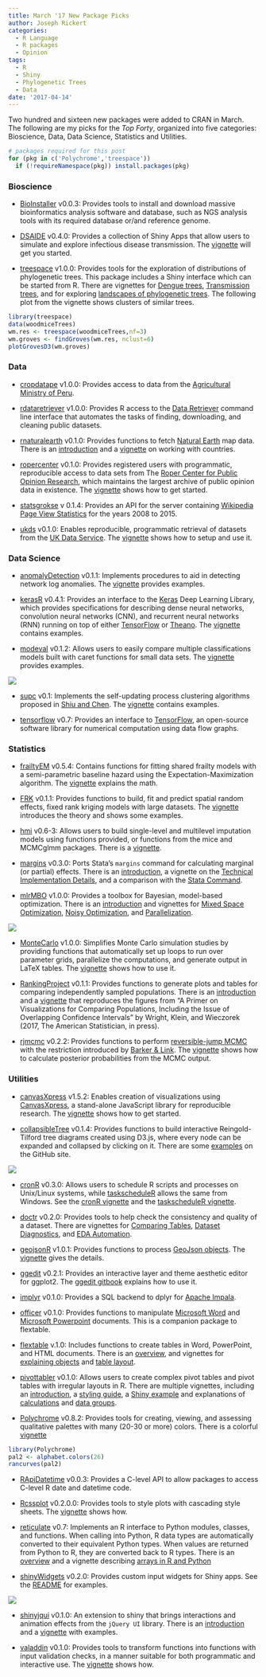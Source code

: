 ```yaml
---
title: March '17 New Package Picks
author: Joseph Rickert
categories:
  - R Language
  - R packages
  - Opinion
tags:
  - R
  - Shiny
  - Phylogenetic Trees
  - Data
date: '2017-04-14'
---
```

Two hundred and sixteen new packages were added to CRAN in March. The following are my picks for the *Top Forty*, organized into five categories: Bioscience, Data, Data Science, Statistics and Utilities.

```r
# packages required for this post
for (pkg in c('Polychrome','treespace')) 
  if (!requireNamespace(pkg)) install.packages(pkg)
```


### Bioscience    
*   [BioInstaller](https://cran.r-project.org/web/packages/BioInstaller/index.html) v0.0.3: Provides tools to install and download massive bioinformatics analysis software and database, such as NGS analysis tools with its required database or/and reference genome.

*   [DSAIDE](https://cran.r-project.org/web/packages/DSAIDE/index.html) v0.4.0: Provides a collection of Shiny Apps that allow users to simulate and explore infectious disease transmission. The [vignette](https://cran.r-project.org/web/packages/DSAIDE/vignettes/DSAIDE.html) will get you started.

*   [treespace](https://cran.r-project.org/web/packages/treespace/index.html) v1.0.0: Provides tools for the exploration of distributions of phylogenetic trees. This package includes a Shiny interface which can be started from R. There are vignettes for [Dengue trees](https://cran.r-project.org/web/packages/treespace/vignettes/DengueVignette.html), [Transmission trees](https://cran.r-project.org/web/packages/treespace/vignettes/TransmissionTreesVignette.html), and for exploring [landscapes of phylogenetic trees](https://cran.r-project.org/web/packages/treespace/vignettes/introduction.html).
The following plot from the vignette shows clusters of similar trees.

```r
library(treespace)
data(woodmiceTrees)
wm.res <- treespace(woodmiceTrees,nf=3)
wm.groves <- findGroves(wm.res, nclust=6)
plotGrovesD3(wm.groves)
```    

### Data    
*   [cropdatape](https://cran.r-project.org/web/packages/cropdatape/index.html) v1.0.0: Provides access to data from the [Agricultural Ministry of Peru](http://siea.minagri.gob.pe/siea/?q=publicaciones/anuarios-estadisticos).

*   [rdataretriever](https://cran.r-project.org/web/packages/rdataretriever/index.html) v1.0.0: Provides R access to the [Data Retriever](http://data-retriever.org/) command line interface that automates the tasks of finding, downloading, and cleaning public datasets.

*   [rnaturalearth](https://cran.r-project.org/web/packages/rnaturalearth/index.html) v0.1.0: Provides functions to fetch [Natural Earth](http://www.naturalearthdata.com/) map data. There is an [introduction](https://cran.r-project.org/web/packages/rnaturalearth/vignettes/rnaturalearth.html) and a [vignette](https://cran.r-project.org/web/packages/rnaturalearth/vignettes/what-is-a-country.html) on working with countries.

*  [ropercenter](https://cran.r-project.org/web/packages/ropercenter/index.html) v0.1.0: Provides registered users with programmatic, reproducible access to data sets from The [Roper Center for Public Opinion Research](https://ropercenter.cornell.edu), which maintains the largest archive of public opinion data in existence. The [vignette](https://cran.r-project.org/web/packages/ropercenter/vignettes/ropercenter-vignette.htm) shows how to get started.

*   [statsgrokse](https://cran.r-project.org/web/packages/statsgrokse/index.html) v 0.1.4: Provides an API for the server containing [Wikipedia Page View Statistics](http://stats.grok.se/) for the years 2008 to 2015.

*   [ukds](https://cran.r-project.org/web/packages/ukds/index.html) v0.1.0: Enables reproducible, programmatic retrieval of datasets from the [UK Data Service](https://www.ukdataservice.ac.uk). The [vignette](https://cran.r-project.org/web/packages/ukds/vigne) shows how to setup and use it.

### Data Science    
*  [anomalyDetection](https://cran.r-project.org/web/packages/anomalyDetection/index.html) v0.1.1: Implements procedures to aid in detecting network log anomalies. The [vignette](https://cran.r-project.org/web/packages/anomalyDetection/vignettes/Introduction.html) provides examples.

*   [kerasR](https://cran.r-project.org/web/packages/kerasR/index.html) v0.4.1: Provides an interface to the [Keras](https://keras.io/) Deep Learning Library, which provides specifications for describing dense neural networks, convolution neural networks (CNN), and recurrent neural networks (RNN) running on top of either [TensorFlow](https://www.tensorflow.org/) or [Theano](http://deeplearning.net/software/theano/). The [vignette](https://cran.r-project.org/web/packages/kerasR/vignettes/introduction.html) contains examples.

*   [modeval](https://cran.r-project.org/web/packages/modeval/index.html) v0.1.2: Allows users to easily compare multiple classifications models built with caret functions for small data sets. The [vignette](https://cran.r-project.org/web/packages/modeval/vignettes/modeval.html) provides examples. 

![](/post/2017-04-13-march-17-new-package-picks_files/modeval.png)
 
*   [supc](https://cran.r-project.org/web/packages/supc/index.html) v0.1: Implements the self-updating process clustering algorithms proposed in [Shiu and Chen](doi:10.1080/00949655.2015.1049605). The [vignette](https://cran.r-project.org/web/packages/supc/vignettes/supc.html) contains examples.

*   [tensorflow](https://cran.r-project.org/web/packages/tensorflow/index.html) v0.7: Provides an interface to [TensorFlow](https://www.tensorflow.org), an open-source software library for numerical computation using data flow graphs.

### Statistics       
*   [frailtyEM](https://cran.r-project.org/web/packages/frailtyEM/index.html) v0.5.4: Contains functions for fitting shared frailty models with a semi-parametric baseline hazard using the Expectation-Maximization algorithm. The [vignette](https://cran.r-project.org/web/packages/frailtyEM/vignettes/frailtyEM_manual.pdf) explains the math.

*   [FRK](https://cran.r-project.org/web/packages/FRK/index.html) v0.1.1: Provides functions to build, fit and predict spatial random effects, fixed rank kriging models with large datasets. The [vignette](https://cran.r-project.org/web/packages/FRK/vignettes/FRK_intro.pdf) introduces the theory and shows some examples.

*   [hmi](https://cran.r-project.org/web/packages/hmi/index.html) v0.6-3: Allows users to build single-level and multilevel imputation models using functions provided, or functions from the mice and MCMCglmm packages. There is a [vignette](https://cran.r-project.org/web/packages/hmi/vignettes/my-vignette.html).

*   [margins](https://cran.r-project.org/web/packages/margins/index.html) v0.3.0: Ports Stata's `margins` command for calculating marginal (or partial) effects. There is an [introduction](https://cran.r-project.org/web/packages/margins/vignettes/Introduction.html), a vignette on the [Technical Implementation Details](https://cran.r-project.org/web/packages/margins/vignettes/TechnicalDetails.pdf), and a comparison with the [Stata Command](https://cran.r-project.org/web/packages/margins/vignettes/Stata.html).

*   [mlrMBO](https://cran.r-project.org/web/packages/mlrMBO/index.html) v1.0.0: Provides a toolbox for Bayesian, model-based optimization. There is an [introduction](https://cran.r-project.org/web/packages/mlrMBO/vignettes/mlrMBO.html) and vignettes for [Mixed Space Optimization](https://cran.r-project.org/web/packages/mlrMBO/vignettes/mixed_space_optimization.html), [Noisy Optimization](https://cran.r-project.org/web/packages/mlrMBO/vignettes/noisy_optimization.html), and [Parallelization](https://cran.r-project.org/web/packages/mlrMBO/vignettes/parallelization.html).

![](/post/2017-04-13-march-17-new-package-picks_files/mlrMBO.png)

*   [MonteCarlo](https://cran.r-project.org/web/packages/MonteCarlo/index.html) v1.0.0: Simplifies Monte Carlo simulation studies by providing functions that automatically set up loops to run over parameter grids, parallelize the computations, and generate output in LaTeX tables. The [vignette](https://cran.r-project.org/web/packages/MonteCarlo/vignettes/MonteCarlo-Vignette.html) shows how to use it.

*   [RankingProject](https://cran.r-project.org/web/packages/RankingProject/index.html) v0.1.1: Provides functions to generate plots and tables for comparing independently sampled populations. There is an [introduction](https://cran.r-project.org/web/packages/RankingProject/vignettes/intro.html) and a [vignette](https://cran.r-project.org/web/packages/RankingProject/vignettes/primer.pdf) that reproduces the figures from "A Primer on Visualizations for Comparing Populations, Including the Issue of Overlapping Confidence Intervals" by Wright, Klein, and Wieczorek (2017, The American Statistician, in press).

*   [rjmcmc](https://cran.r-project.org/web/packages/rjmcmc/index.html) v0.2.2: Provides functions to perform [reversible-jump MCMC](doi:10.2307/2337340) with the restriction introduced by [Barker & Link](doi:10.1080/00031305.2013.791644). The [vignette](https://cran.r-project.org/web/packages/rjmcmc/vignettes/rjmcmcVignette.pdf) shows how to calculate posterior probabilities from the MCMC output.

### Utilities   
*   [canvasXpress](https://cran.r-project.org/web/packages/canvasXpress/index.html) v1.5.2: Enables creation of visualizations using [CanvasXpress](http://canvasxpress.org), a stand-alone JavaScript library for reproducible research. The [vignette](https://cran.r-project.org/web/packages/canvasXpress/vignettes/getting_started.html) shows how to get started.

*   [collapsibleTree](https://cran.r-project.org/web/packages/collapsibleTree/index.html) v0.1.4: Provides functions to build interactive Reingold-Tilford tree diagrams created using D3.js, where every node can be expanded and collapsed by clicking on it. There are some [examples](https://adeelk93.github.io/collapsibleTree/) on the GitHub site.

![](/post/2017-04-13-march-17-new-package-picks_files/collapsibleTree.png)

*   [cronR](https://cran.r-project.org/web/packages/cronR/) v0.3.0: Allows users to schedule R scripts and processes on Unix/Linux systems, while [taskscheduleR](https://cran.r-project.org/web/packages/taskscheduleR/index.html) allows the same from Windows. See the [cronR vignette](https://cran.r-project.org/web/packages/cronR/vignettes/cronR.html) and the [taskscheduleR vignette](https://cran.r-project.org/web/packages/taskscheduleR/vignettes/taskscheduleR.html).

*   [doctr](https://cran.r-project.org/web/packages/doctr/index.html) v0.2.0: Provides tools to help check the consistency and quality of a dataset. There are vignettes for [Comparing Tables](https://cran.r-project.org/web/packages/doctr/vignettes/doctr_compare.html), [Dataset Diagnostics](https://cran.r-project.org/web/packages/doctr/vignettes/doctr_diagnose.html), and [EDA Automation](https://cran.r-project.org/web/packages/doctr/vignettes/doctr_examine.html).

*   [geojsonR](https://cran.r-project.org/web/packages/geojsonR/index.html) v1.0.1: Provides functions to process [GeoJson objects](https://en.wikipedia.org/wiki/GeoJSON). The [vignette](https://cran.r-project.org/web/packages/geojsonR/vignettes/the_geojsonR_package.html) gives the details.

*   [ggedit](https://cran.r-project.org/web/packages/ggedit/index.html) v0.2.1: Provides an interactive layer and theme aesthetic editor for ggplot2. The [ggedit gitbook](vhttps://metrumresearchgroup.github.io/ggedit/) explains how to use it.

*   [implyr](https://cran.r-project.org/web/packages/implyr/index.html) v0.1.0: Provides a SQL backend to dplyr for [Apache Impala](https://impala.apache.org/).

*   [officer](https://cran.r-project.org/web/packages/officer/index.html) v0.1.0: Provides functions to manipulate [Microsoft Word](https://cran.r-project.org/web/packages/officer/vignettes/word.html) and [Microsoft Powerpoint](https://cran.r-project.org/web/packages/officer/vignettes/powerpoint.html) documents. This is a companion package to flextable.

*   [flextable](https://cran.r-project.org/web/packages/flextable/index.html) v.1.0: Includes functions to create tables in Word, PowerPoint, and HTML documents. There is an [overview](https://cran.r-project.org/web/packages/flextable/vignettes/overview.html), and vignettes for [explaining objects](https://cran.r-project.org/web/packages/flextable/vignettes/format.html) and [table layout](https://cran.r-project.org/web/packages/flextable/vignettes/layout.html).

*   [pivottabler](https://cran.r-project.org/web/packages/pivottabler/index.html) v0.1.0: Allows users to create complex pivot tables and pivot tables with irregular layouts in R. There are multiple vignettes, including an [introduction](https://cran.r-project.org/web/packages/pivottabler/vignettes/introduction.html), a [styling guide](https://cran.r-project.org/web/packages/pivottabler/vignettes/styling.html), a [Shiny example](https://cran.r-project.org/web/packages/pivottabler/vignettes/shiny.html) and explanations of [calculations](https://cran.r-project.org/web/packages/pivottabler/vignettes/calculations.html) and [data groups](https://cran.r-project.org/web/packages/pivottabler/vignettes/datagroups.html).

*   [Polychrome](https://cran.r-project.org/web/packages/Polychrome/index.html) v0.8.2: Provides tools for creating, viewing, and assessing qualitative palettes with many (20-30 or more) colors. There is a colorful [vignette](https://cran.r-project.org/web/packages/Polychrome/vignettes/polychrome.html)
 
```r
library(Polychrome)
pal2 <- alphabet.colors(26)
rancurves(pal2)
``` 

*   [RApiDatetime](https://cran.r-project.org/web/packages/RApiDatetime/index.html) v0.0.3: Provides a C-level API to allow packages to access C-level R date and datetime code.

*   [Rcssplot](https://cran.r-project.org/web/packages/Rcssplot/index.html) v0.2.0.0: Provides tools to style plots with cascading style sheets. The [vignette](https://cran.r-project.org/web/packages/Rcssplot/vignettes/Rcssplot.pdf) shows how.

*   [reticulate](https://cran.r-project.org/web/packages/reticulate/index.html) v0.7: Implements an R interface to Python modules, classes, and functions. When calling into Python, R data types are automatically converted to their equivalent Python types. When values are returned from Python to R, they are converted back to R types. There is an [overview](https://cran.r-project.org/web/packages/reticulate/vignettes/introduction.html) and a vignette describing [arrays in R and Python](https://cran.r-project.org/web/packages/reticulate/vignettes/arrays.html)

*   [shinyWidgets](https://cran.r-project.org/web/packages/shinyWidgets/index.html) v0.2.0: Provides custom input widgets for Shiny apps. See the [README](https://cran.r-project.org/web/packages/shinyWidgets/README.html) for examples.

![](/post/2017-04-13-march-17-new-package-picks_files/shinyWidgets.png)

*   [shinyjqui](https://cran.r-project.org/web/packages/shinyjqui/index.html) v0.1.0: An extension to shiny that brings interactions and animation effects from the `jQuery UI` library. There is an [introduction](https://cran.r-project.org/web/packages/shinyjqui/vignettes/introduction.html) and a [vignette](https://cran.r-project.org/web/packages/shinyjqui/vignettes/orderInput.html) with examples.

*   [valaddin](https://cran.r-project.org/web/packages/valaddin/index.html) v0.1.0: Provides tools to transform functions into functions with input validation checks, in a manner suitable for both programmatic and interactive use. The [vignette](https://cran.r-project.org/web/packages/valaddin/vignettes/valaddin.html) shows how.

